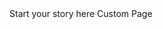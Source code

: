 
<Meta title="Demo" />
<Container
  padding={[1200, 600]}
  margin={[1200, 0]}
  display="flex"
  flexDirection="column"
  justifyContent="center"
>
  <Text as="h2">Start your story here</Text>
  <Text>Custom Page</Text>
</Container>
